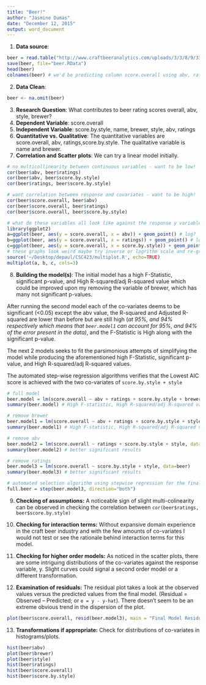 ```yaml
---
title: "Beer!"
author: "Jasmine Dumas"
date: "December 12, 2015"
output: word_document
---
```

1. **Data source**:
```r
beer = read.table("http://www.craftbeeranalytics.com/uploads/3/3/8/9/3389428/ratebeer_beerjobber.txt", header=TRUE, sep="")
save(beer, file="beer.RData")
head(beer)
colnames(beer) # we'd be predicting column score.overall using abv, ratings, & score.by.style
```

2. **Data Clean**:
```r
beer <- na.omit(beer) 
```

3. **Research Question**: What contributes to beer rating scores overall, abv, style, brewer?   
4. **Dependent Variable**: score.overall   
5. **Independent Variable**: score.by.style, name, brewer, style, abv, ratings    
6. **Quantitative vs. Qualitative**: The quantitative variables are score.overall, abv, ratings,score.by.style. The qualitative variable is name and brewer.  
7. **Correlation and Scatter plots**: We can try a linear model initially.
```r
# no multicollinearity between continuous variables - want to be low!
cor(beer$abv, beer$ratings)
cor(beer$abv, beer$score.by.style)
cor(beer$ratings, beer$score.by.style)

# want correlation between response and covariates - want to be high!
cor(beer$score.overall, beer$abv)
cor(beer$score.overall, beer$ratings)
cor(beer$score.overall, beer$score.by.style)

# what do these variables all look like against the response y variable
library(ggplot2)
a=ggplot(beer, aes(y = score.overall, x = abv)) + geom_point() # log?
b=ggplot(beer, aes(y = score.overall, x = ratings)) + geom_point() # log?
c=ggplot(beer, aes(y = score.overall, x = score.by.style)) + geom_point() # weird-linear?
# these graphs look weird maybe try inverse or logrithm scale and re-graph?
source('~/Desktop/depaul/CSC423/multiplot.R', echo=TRUE)
multiplot(a, b, c, cols=3)
```

8. **Building the model(s)**: The initial model has a high F-Statistic, significant p-value, and High R-squared/adj R-squared value which could be improved upon my removing the variable of brewer, which has many not significant p-values. 

After running the second model each of the co-variates deems to be significant (<0.05) except the abv value, the R-squared and Adjusted R-squared are lower than before but are still high (_at 95%, and 94% respectively which means that `beer.model1` can account for 95%, and 94% of the error present in the data)_, and the F-Statistic is High along with the significant p-value.       

The next 2 models seeks to fit the parsimonious attempts of simplifying the model while producing the aforementioned high F-Statistic, significant p-value, and High R-squared/adj R-squared values.

The automated step-wise regression algorithms verifies that the Lowest AIC score is achieved with the two co-variates of `score.by.style + style`

```r
# full model
beer.model = lm(score.overall ~ abv + ratings + score.by.style + brewer + style, data=beer) 
summary(beer.model) # High F-statistic, High R-squared/adj R-squared value

# remove brewer
beer.model1 = lm(score.overall ~ abv + ratings + score.by.style + style, data=beer) 
summary(beer.model1) # High F-statistic, High R-squared/adj R-squared value

# remove abv
beer.model2 = lm(score.overall ~ ratings + score.by.style + style, data=beer) 
summary(beer.model2) # better significant results

# remove ratings
beer.model3 = lm(score.overall ~ score.by.style + style, data=beer) 
summary(beer.model3) # better significant results

# automated selection algorithm using stepwise regression for the final 
full.beer = step(beer.model3, direction="both")
```

9. **Checking of assumptions:** A noticeable sign of slight multi-colinearity can be observed in checking the correlation between `cor(beer$ratings, beer$score.by.style)`

10. **Checking for interaction terms:** Without expansive domain experience in the craft beer industry and with the few amounts of co-variates I would not test or see the rationale behind interaction terms for this model.

11. **Checking for higher order models:** As noticed in the scatter plots, there are some intriguing distributions of the co-variates against the response variable, y. Slight curves could signal a second order model or a different transformation.

12. **Examination of residuals:** The residual plot takes a look at the observed values versus the predicted values from the final model. (Residual = Observed – Predicted; or `e = y - y-hat`). There doesn't seem to be an extreme obvious trend in the dispersion of the plot.
```r
plot(beer$score.overall, resid(beer.model3), main = "Final Model Residual Plot - beer.model3")
```

13. **Transformations if appropriate:** Check for distributions of co-variates in histograms/plots.
```r
hist(beer$abv)
plot(beer$brewer)
plot(beer$style)
hist(beer$ratings)
hist(beer$score.overall)
hist(beer$score.by.style)
```



